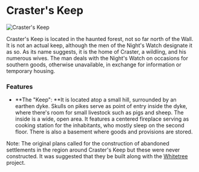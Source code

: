 

# Craster's Keep

<Image
  src="https://cdn.sanity.io/images/1as7cn02/production/b46f1fc7b34670523d7b9615c405862063cc41e6-3840x2160.jpg?w=976&h=350&fit=crop&crop=center&auto=format"
  alt="Craster's Keep"
  width={976}
  height={350}
/>

<ProjectDetails
  floatRight
  region="Beyond the Wall"
  house="Free Folk"
  type="Keep"
  status="Completed"
  warp="/warp crasters"
  projectLead="JustCallMeJack"
  dateStarted="April 9, 2016"
  dateCompleted="April 9, 2016"
/>

Craster's Keep is located in the haunted forest, not so far north of the Wall. It is not an actual keep, although the men of the Night's Watch designate it as so. As its name suggests, it is the home of Craster, a wildling, and his numerous wives. The man deals with the Night's Watch on occasions for southern goods, otherwise unavailable, in exchange for information or temporary housing.

### Features

- **The "Keep": **It is located atop a small hill, surrounded by an earthen dyke. Skulls on pikes serve as point of entry inside the dyke, where there's room for small livestock such as pigs and sheep. The inside is a wide, open area. It features a centered fireplace serving as cooking station for the inhabitants, who mostly sleep on the second floor. There is also a basement where goods and provisions are stored.

Note: The original plans called for the construction of abandoned settlements in the region around Craster's Keep but these were never constructed. It was suggested that they be built along with the [Whitetree](https://westeroscraft.com/wiki/beyond-the-wall/white-tree) project.
